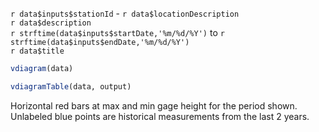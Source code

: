 `r data$inputs$stationId` - `r data$locationDescription`  
`r data$description`  
`r strftime(data$inputs$startDate,'%m/%d/%Y')` to 
`r strftime(data$inputs$endDate,'%m/%d/%Y')`  
`r data$title`  

```r
vdiagram(data)
```

```r
vdiagramTable(data, output)
```
Horizontal red bars at max and min gage height for the period shown.   
Unlabeled blue points are historical measurements from the last 2 years.  
